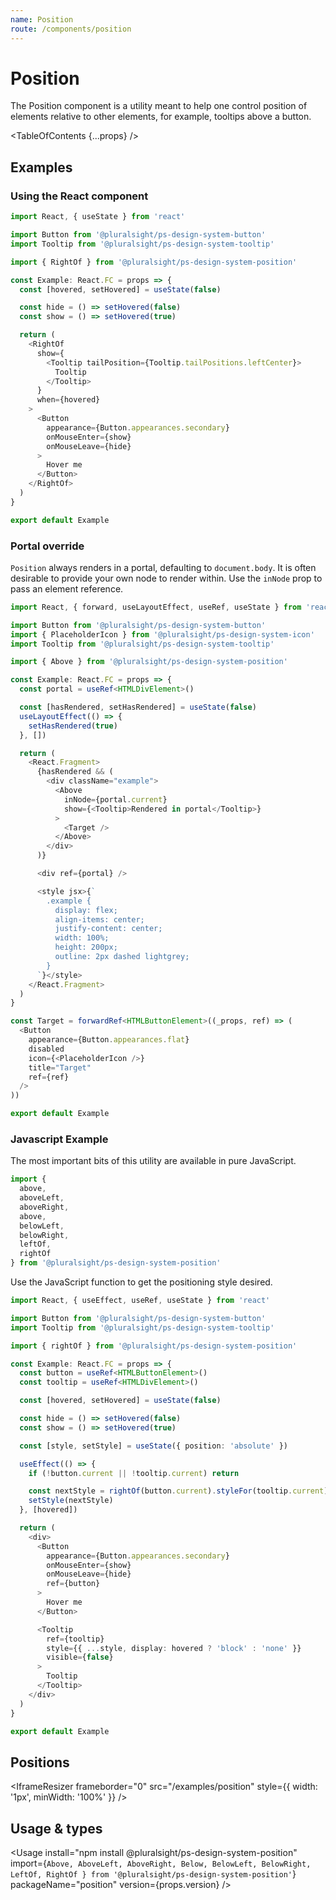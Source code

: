 ```yaml
---
name: Position
route: /components/position
---
```



# Position

<Intro>
  The Position component is a utility meant to help one control position of
  elements relative to other elements, for example, tooltips above a button.
</Intro>

<TableOfContents {...props} />

## Examples

### Using the React component

```typescript
import React, { useState } from 'react'

import Button from '@pluralsight/ps-design-system-button'
import Tooltip from '@pluralsight/ps-design-system-tooltip'

import { RightOf } from '@pluralsight/ps-design-system-position'

const Example: React.FC = props => {
  const [hovered, setHovered] = useState(false)

  const hide = () => setHovered(false)
  const show = () => setHovered(true)

  return (
    <RightOf
      show={
        <Tooltip tailPosition={Tooltip.tailPositions.leftCenter}>
          Tooltip
        </Tooltip>
      }
      when={hovered}
    >
      <Button
        appearance={Button.appearances.secondary}
        onMouseEnter={show}
        onMouseLeave={hide}
      >
        Hover me
      </Button>
    </RightOf>
  )
}

export default Example
```

### Portal override

`Position` always renders in a portal, defaulting to `document.body`. It is
often desirable to provide your own node to render within. Use the `inNode`
prop to pass an element reference.

```typescript
import React, { forward, useLayoutEffect, useRef, useState } from 'react'

import Button from '@pluralsight/ps-design-system-button'
import { PlaceholderIcon } from '@pluralsight/ps-design-system-icon'
import Tooltip from '@pluralsight/ps-design-system-tooltip'

import { Above } from '@pluralsight/ps-design-system-position'

const Example: React.FC = props => {
  const portal = useRef<HTMLDivElement>()

  const [hasRendered, setHasRendered] = useState(false)
  useLayoutEffect(() => {
    setHasRendered(true)
  }, [])

  return (
    <React.Fragment>
      {hasRendered && (
        <div className="example">
          <Above
            inNode={portal.current}
            show={<Tooltip>Rendered in portal</Tooltip>}
          >
            <Target />
          </Above>
        </div>
      )}

      <div ref={portal} />

      <style jsx>{`
        .example {
          display: flex;
          align-items: center;
          justify-content: center;
          width: 100%;
          height: 200px;
          outline: 2px dashed lightgrey;
        }
      `}</style>
    </React.Fragment>
  )
}

const Target = forwardRef<HTMLButtonElement>((_props, ref) => (
  <Button
    appearance={Button.appearances.flat}
    disabled
    icon={<PlaceholderIcon />}
    title="Target"
    ref={ref}
  />
))

export default Example
```

### Javascript Example

The most important bits of this utility are available in pure JavaScript.

```javascript noRender startExpanded
import {
  above,
  aboveLeft,
  aboveRight,
  above,
  belowLeft,
  belowRight,
  leftOf,
  rightOf
} from '@pluralsight/ps-design-system-position'
```

Use the JavaScript function to get the positioning style desired.

```typescript
import React, { useEffect, useRef, useState } from 'react'

import Button from '@pluralsight/ps-design-system-button'
import Tooltip from '@pluralsight/ps-design-system-tooltip'

import { rightOf } from '@pluralsight/ps-design-system-position'

const Example: React.FC = props => {
  const button = useRef<HTMLButtonElement>()
  const tooltip = useRef<HTMLDivElement>()

  const [hovered, setHovered] = useState(false)

  const hide = () => setHovered(false)
  const show = () => setHovered(true)

  const [style, setStyle] = useState({ position: 'absolute' })

  useEffect(() => {
    if (!button.current || !tooltip.current) return

    const nextStyle = rightOf(button.current).styleFor(tooltip.current)
    setStyle(nextStyle)
  }, [hovered])

  return (
    <div>
      <Button
        appearance={Button.appearances.secondary}
        onMouseEnter={show}
        onMouseLeave={hide}
        ref={button}
      >
        Hover me
      </Button>

      <Tooltip
        ref={tooltip}
        style={{ ...style, display: hovered ? 'block' : 'none' }}
        visible={false}
      >
        Tooltip
      </Tooltip>
    </div>
  )
}

export default Example
```

## Positions

<IframeResizer
  frameborder="0"
  src="/examples/position"
  style={{ width: '1px', minWidth: '100%' }}
/>

## Usage & types

<Usage
  install="npm install @pluralsight/ps-design-system-position"
  import={`
  Above, AboveLeft, AboveRight,
  Below, BelowLeft, BelowRight,
  LeftOf, RightOf
} from '@pluralsight/ps-design-system-position'
`}
  packageName="position"
  version={props.version}
/>

<TypesTable>
  <TypesProp
    name="children"
    type="React.ReactNode"
    desc="target element something will be relative to"
    required
  />
  <TypesProp
    name="inNode"
    type="HTMLElement"
    desc="specific node for portal rendering"
    default="document.body"
  />
  <TypesProp
    name="show"
    type="React.ReactNode"
    desc="element placed in relation to target"
  />
  <TypesProp name="target" type="Ref" desc="reference to custom target" />
  <TypesProp
    name="when"
    type="boolean"
    desc="conditional rendering of positioned element"
    default="true"
  />
</TypesTable>
